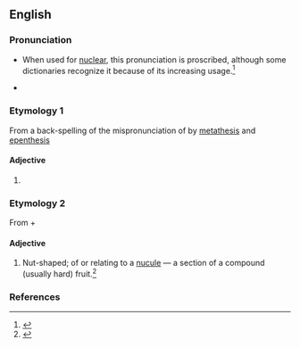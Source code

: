 ==English==

===Pronunciation===
* {{a|GenAm}} {{IPA|/ˈnukjəlɚ/}} {{enPR|no͞oʹkyələr}} When used for [[nuclear]], this pronunciation is proscribed, although some dictionaries recognize it because of its increasing usage.<ref>{{cite web|
| author = Arnold Zwicky
| url = http://itre.cis.upenn.edu/%7Emyl/languagelog/archives/001133.html
| title= The thin line between error and mere variation
| date = June 29, 2004
| accessdate = 2006-10-23
}}</ref>
* {{a|RP}} {{IPA|/ˈnjuːkjələ/}} {{enPR|nyo͞oʹkyələ}}

===Etymology 1===
From a back-spelling of the mispronunciation of {{term|nuclear}} by [[metathesis]] and [[epenthesis]]

====Adjective====
{{en-adj|-}}

# {{context|humorous|lang=en}} {{eye dialect of|nuclear}}

===Etymology 2===
From {{term|nucule|lang=en}} + {{term|-ar|lang=en}}

====Adjective====
{{en-adj}}

# {{context|botany|lang=en}} Nut-shaped; of or relating to a [[nucule]] — a section of a compound (usually hard) fruit.<ref>{{reference-book|title=Oxford English Dictionary|edition="Third Edition"|origyear="2003", ''nucule''}}</ref>

===References===
<references/>